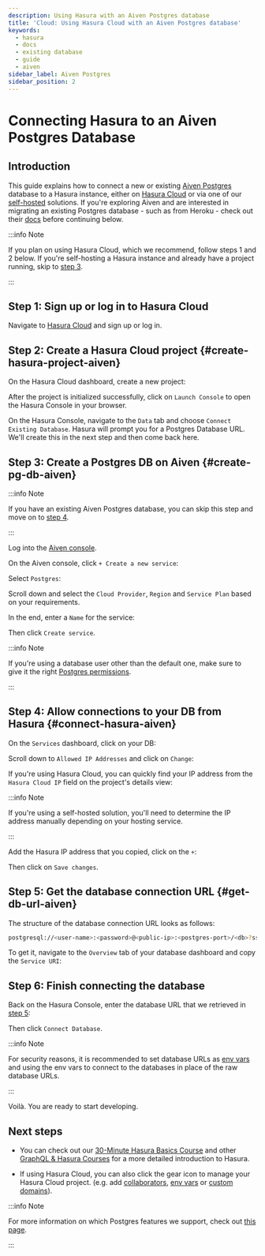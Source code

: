 ```yaml
---
description: Using Hasura with an Aiven Postgres database
title: 'Cloud: Using Hasura Cloud with an Aiven Postgres database'
keywords:
  - hasura
  - docs
  - existing database
  - guide
  - aiven
sidebar_label: Aiven Postgres
sidebar_position: 2
---
```



# Connecting Hasura to an Aiven Postgres Database

## Introduction

This guide explains how to connect a new or existing
[Aiven Postgres](https://aiven.io/postgresql?utm_source=website&utm_medium=referral&utm_campaign=hasura) database to a
Hasura instance, either on [Hasura Cloud](https://cloud.hasura.io?skip_onboarding=true) or via one of our
[self-hosted](/deployment/deployment-guides/index.mdx) solutions. If you're exploring Aiven and are interested in
migrating an existing Postgres database - such as from Heroku - check out their
[docs](https://docs.aiven.io/docs/products/postgresql/howto/migrate-pg-dump-restore?utm_source=website&utm_medium=referral&utm_campaign=hasura)
before continuing below.

:::info Note

If you plan on using Hasura Cloud, which we recommend, follow steps 1 and 2 below. If you're self-hosting a Hasura
instance and already have a project running, skip to [step 3](#create-pg-db-aiven).

:::

## Step 1: Sign up or log in to Hasura Cloud

Navigate to [Hasura Cloud](https://cloud.hasura.io/signup/?pg=docs&plcmt=body&cta=navigate-to-hasura-cloud&tech=default)
and sign up or log in.

## Step 2: Create a Hasura Cloud project {#create-hasura-project-aiven}

On the Hasura Cloud dashboard, create a new project:

<Thumbnail src="/img/cloud-dbs/create-hasura-cloud-project.png" alt="Create Hasura Cloud project" width="1000px" />

After the project is initialized successfully, click on `Launch Console` to open the Hasura Console in your browser.

On the Hasura Console, navigate to the `Data` tab and choose `Connect Existing Database`. Hasura will prompt you for a
Postgres Database URL. We'll create this in the next step and then come back here.

<Thumbnail src="/img/cloud-dbs/existing-db-setup.png" alt="Hasura Cloud database setup" width="700px" />

## Step 3: Create a Postgres DB on Aiven {#create-pg-db-aiven}

:::info Note

If you have an existing Aiven Postgres database, you can skip this step and move on to [step 4](#connect-hasura-aiven).

:::

Log into the
[Aiven console](https://console.aiven.io/signup?utm_source=website&utm_medium=referral&utm_campaign=hasura).

On the Aiven console, click `+ Create a new service`:

<Thumbnail src="/img/cloud-dbs/aiven/create-new-service.png" alt="Create a new service on Aiven" width="1000px" />

Select `Postgres`:

<Thumbnail src="/img/cloud-dbs/aiven/select-postgres.png" alt="Select Postgres on Aiven" width="1000px" />

Scroll down and select the `Cloud Provider`, `Region` and `Service Plan` based on your requirements.

In the end, enter a `Name` for the service:

<Thumbnail src="/img/cloud-dbs/aiven/create-service.png" alt="Create a service on Aiven" width="1000px" />

Then click `Create service`.

:::info Note

If you're using a database user other than the default one, make sure to give it the right
[Postgres permissions](/deployment/postgres-requirements.mdx#managed-pg-permissions).

:::

## Step 4: Allow connections to your DB from Hasura {#connect-hasura-aiven}

On the `Services` dashboard, click on your DB:

<Thumbnail src="/img/cloud-dbs/aiven/select-db.png" alt="Select DB on Aiven" width="1000px" />

Scroll down to `Allowed IP Addresses` and click on `Change`:

<Thumbnail
  src="/img/cloud-dbs/aiven/change-allowed-ip-addresses.png"
  alt="Change allowed IP addresses on Aiven"
  width="1000px"
/>

If you're using Hasura Cloud, you can quickly find your IP address from the `Hasura Cloud IP` field on the project's
details view:

<Thumbnail src="/img/projects/hasura-cloud-ip.png" alt="Hasura Cloud IP field" width="1000px" />

:::info Note

If you're using a self-hosted solution, you'll need to determine the IP address manually depending on your hosting
service.

:::

Add the Hasura IP address that you copied, click on the `+`:

<Thumbnail src="/img/cloud-dbs/aiven/add-hasura-ip.png" alt="Add the Hasura IP on Aiven" width="1000px" />

Then click on `Save changes`.

## Step 5: Get the database connection URL {#get-db-url-aiven}

The structure of the database connection URL looks as follows:

```bash
postgresql://<user-name>:<password>@<public-ip>:<postgres-port>/<db>?sslmode=require
```

To get it, navigate to the `Overview` tab of your database dashboard and copy the `Service URI`:

<Thumbnail src="/img/cloud-dbs/aiven/copy-service-uri.png" alt="Copy the service URI on Aiven" width="1000px" />

## Step 6: Finish connecting the database

Back on the Hasura Console, enter the database URL that we retrieved in [step 5](#get-db-url-aiven):

<Thumbnail src="/img/cloud-dbs/aiven/Aiven-complete.png" alt="Database setup" width="600px" />

Then click `Connect Database`.

:::info Note

For security reasons, it is recommended to set database URLs as [env vars](/hasura-cloud/projects/env-vars.mdx) and
using the env vars to connect to the databases in place of the raw database URLs.

:::

Voilà. You are ready to start developing.

<Thumbnail src="/img/cloud-dbs/hasura-console.png" alt="Hasura Console" width="1100px" />

## Next steps

- You can check out our [30-Minute Hasura Basics Course](https://hasura.io/learn/graphql/hasura/introduction/) and other
  [GraphQL & Hasura Courses](https://hasura.io/learn/) for a more detailed introduction to Hasura.

- If using Hasura Cloud, you can also click the gear icon to manage your Hasura Cloud project. (e.g. add
  [collaborators](/hasura-cloud/projects/collaborators.mdx), [env vars](/hasura-cloud/projects/env-vars.mdx) or
  [custom domains](/hasura-cloud/domains.mdx)).

<Thumbnail src="/img/getting-started/project-manage.png" alt="Project actions" width="860px" />

:::info Note

For more information on which Postgres features we support, check out [this page](/databases/feature-support.mdx).

:::
